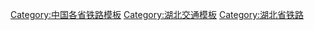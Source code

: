 [[Category:中国各省铁路模板|Category:中国各省铁路模板]]
[[Category:湖北交通模板|Category:湖北交通模板]]
[[Category:湖北省铁路|Category:湖北省铁路]]